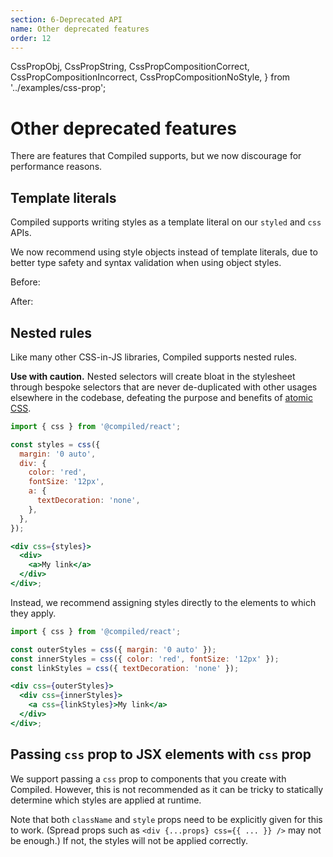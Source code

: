 ```yaml
---
section: 6-Deprecated API
name: Other deprecated features
order: 12
---
```


  CssPropObj,
  CssPropString,
  CssPropCompositionCorrect,
  CssPropCompositionIncorrect,
  CssPropCompositionNoStyle,
} from '../examples/css-prop';

# Other deprecated features

There are features that Compiled supports, but we now discourage for performance reasons.

## Template literals

Compiled supports writing styles as a template literal on our `styled` and `css` APIs.

We now recommend using style objects instead of template literals, due to better type safety and syntax validation when using object styles.

Before:

<CssPropString />

After:

<CssPropObj />

## Nested rules

Like many other CSS-in-JS libraries, Compiled supports nested rules.

**Use with caution.** Nested selectors will create bloat in the stylesheet through bespoke selectors that are never de-duplicated with other usages elsewhere in the codebase, defeating the purpose and benefits of [atomic CSS](/atomic-css).

```jsx
import { css } from '@compiled/react';

const styles = css({
  margin: '0 auto',
  div: {
    color: 'red',
    fontSize: '12px',
    a: {
      textDecoration: 'none',
    },
  },
});

<div css={styles}>
  <div>
    <a>My link</a>
  </div>
</div>;
```

Instead, we recommend assigning styles directly to the elements to which they apply.

```jsx
import { css } from '@compiled/react';

const outerStyles = css({ margin: '0 auto' });
const innerStyles = css({ color: 'red', fontSize: '12px' });
const linkStyles = css({ textDecoration: 'none' });

<div css={outerStyles}>
  <div css={innerStyles}>
    <a css={linkStyles}>My link</a>
  </div>
</div>;
```

## Passing `css` prop to JSX elements with `css` prop

We support passing a `css` prop to components that you create with Compiled. However, this is not recommended as it can be tricky to statically determine which styles are applied at runtime.

<CssPropCompositionCorrect />

Note that both `className` and `style` props need to be explicitly given for this to work. (Spread props such as `<div {...props} css={{ ... }} />` may not be enough.) If not, the styles will not be applied correctly.
